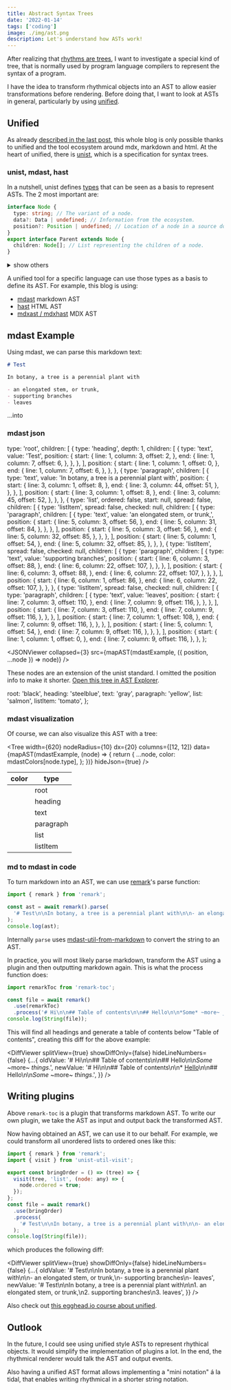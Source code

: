 ```yaml
---
title: Abstract Syntax Trees
date: '2022-01-14'
tags: ['coding']
image: ./img/ast.png
description: Let's understand how ASTs work!
---
```


After realizing that [rhythms are trees](./rhythmical-trees), I want to investigate a special kind of tree,
that is normally used by program language compilers to represent the syntax of a program.

I have the idea to transform rhythmical objects into an AST to allow easier transformations before rendering.
Before doing that, I want to look at ASTs in general, particularly by using [unified](https://unifiedjs.com/).

## Unified

As already [described in the last post](./next-blog#unified-plugins), this whole blog is only possible thanks to unified and the tool ecosystem around mdx, markdown and html.
At the heart of unified, there is [unist](https://github.com/syntax-tree/unist), which is a specification for syntax trees.

### unist, mdast, hast

In a nutshell, unist defines [types](https://www.npmjs.com/package/@types/unist) that can be seen as a basis to represent ASTs. The 2 most important are:

```ts
interface Node {
  type: string; // The variant of a node.
  data?: Data | undefined; // Information from the ecosystem.
  position?: Position | undefined; // Location of a node in a source document. Must not be present if a node is generated.
}
export interface Parent extends Node {
  children: Node[]; // List representing the children of a node.
}
```

<details>
  <summary>show others</summary>

```ts
export interface Data {
  [key: string]: unknown;
}
export interface Position {
  start: Point; // Place of the first character of the parsed source region.
  end: Point; // Place of the first character after the parsed source region.
  indent?: number[] | undefined; // Start column at each index (plus start line) in the source region, for elements that span multiple lines.
}
export interface Point {
  line: number; // Line in a source file (1-indexed integer).
  column: number; // Column in a source file (1-indexed integer).
  offset?: number | undefined; // Character in a source file (0-indexed integer).
}
export interface Literal extends Node {
  value: unknown;
}
```

Also checkout [this guide](https://unifiedjs.com/learn/guide/syntax-trees-typescript/#unist)

</details>

A unified tool for a specific language can use those types as a basis to define its AST.
For example, this blog is using:

- [mdast](https://github.com/syntax-tree/mdast) markdown AST
- [hast](https://github.com/syntax-tree/hast) HTML AST
- [mdxast / mdxhast](https://github.com/mdx-js/specification#mdxast) MDX AST

## mdast Example

Using mdast, we can parse this markdown text:

```md
# Test

In botany, a tree is a perennial plant with

- an elongated stem, or trunk,
- supporting branches
- leaves
```

...into

### mdast json

  type: 'root',
  children: [
    {
      type: 'heading',
      depth: 1,
      children: [
        {
          type: 'text',
          value: 'Test',
          position: {
            start: {
              line: 1,
              column: 3,
              offset: 2,
            },
            end: {
              line: 1,
              column: 7,
              offset: 6,
            },
          },
        },
      ],
      position: {
        start: {
          line: 1,
          column: 1,
          offset: 0,
        },
        end: {
          line: 1,
          column: 7,
          offset: 6,
        },
      },
    },
    {
      type: 'paragraph',
      children: [
        {
          type: 'text',
          value: 'In botany, a tree is a perennial plant with',
          position: {
            start: {
              line: 3,
              column: 1,
              offset: 8,
            },
            end: {
              line: 3,
              column: 44,
              offset: 51,
            },
          },
        },
      ],
      position: {
        start: {
          line: 3,
          column: 1,
          offset: 8,
        },
        end: {
          line: 3,
          column: 45,
          offset: 52,
        },
      },
    },
    {
      type: 'list',
      ordered: false,
      start: null,
      spread: false,
      children: [
        {
          type: 'listItem',
          spread: false,
          checked: null,
          children: [
            {
              type: 'paragraph',
              children: [
                {
                  type: 'text',
                  value: 'an elongated stem, or trunk,',
                  position: {
                    start: {
                      line: 5,
                      column: 3,
                      offset: 56,
                    },
                    end: {
                      line: 5,
                      column: 31,
                      offset: 84,
                    },
                  },
                },
              ],
              position: {
                start: {
                  line: 5,
                  column: 3,
                  offset: 56,
                },
                end: {
                  line: 5,
                  column: 32,
                  offset: 85,
                },
              },
            },
          ],
          position: {
            start: {
              line: 5,
              column: 1,
              offset: 54,
            },
            end: {
              line: 5,
              column: 32,
              offset: 85,
            },
          },
        },
        {
          type: 'listItem',
          spread: false,
          checked: null,
          children: [
            {
              type: 'paragraph',
              children: [
                {
                  type: 'text',
                  value: 'supporting branches',
                  position: {
                    start: {
                      line: 6,
                      column: 3,
                      offset: 88,
                    },
                    end: {
                      line: 6,
                      column: 22,
                      offset: 107,
                    },
                  },
                },
              ],
              position: {
                start: {
                  line: 6,
                  column: 3,
                  offset: 88,
                },
                end: {
                  line: 6,
                  column: 22,
                  offset: 107,
                },
              },
            },
          ],
          position: {
            start: {
              line: 6,
              column: 1,
              offset: 86,
            },
            end: {
              line: 6,
              column: 22,
              offset: 107,
            },
          },
        },
        {
          type: 'listItem',
          spread: false,
          checked: null,
          children: [
            {
              type: 'paragraph',
              children: [
                {
                  type: 'text',
                  value: 'leaves',
                  position: {
                    start: {
                      line: 7,
                      column: 3,
                      offset: 110,
                    },
                    end: {
                      line: 7,
                      column: 9,
                      offset: 116,
                    },
                  },
                },
              ],
              position: {
                start: {
                  line: 7,
                  column: 3,
                  offset: 110,
                },
                end: {
                  line: 7,
                  column: 9,
                  offset: 116,
                },
              },
            },
          ],
          position: {
            start: {
              line: 7,
              column: 1,
              offset: 108,
            },
            end: {
              line: 7,
              column: 9,
              offset: 116,
            },
          },
        },
      ],
      position: {
        start: {
          line: 5,
          column: 1,
          offset: 54,
        },
        end: {
          line: 7,
          column: 9,
          offset: 116,
        },
      },
    },
  ],
  position: {
    start: {
      line: 1,
      column: 1,
      offset: 0,
    },
    end: {
      line: 7,
      column: 9,
      offset: 116,
    },
  },
};


<JSONViewer collapsed={3} src={mapAST(mdastExample, ({ position, ...node }) => node)} />

These nodes are an extension of the unist standard. I omitted the position info to make it shorter.
[Open this tree in AST Explorer](https://astexplorer.net/#/gist/7dbe8f09522bd8b430e1d4c6942c5d20/50f77c68d8bacf1885d2dfbb9e66aa95829056ba).


  root: 'black',
  heading: 'steelblue',
  text: 'gray',
  paragraph: 'yellow',
  list: 'salmon',
  listItem: 'tomato',
};

### mdast visualization

Of course, we can also visualize this AST with a tree:

<Tree
  width={620}
  nodeRadius={10}
  dx={20}
  columns={[12, 12]}
  data={mapAST(mdastExample, (node) => {
    return {
      ...node,
      color: mdastColors[node.type],
    };
  })}
  hideJson={true}
/>

| color                                  | type      |
| -------------------------------------- | --------- |
| <Color color={mdastColors.root}/>      | root      |
| <Color color={mdastColors.heading}/>   | heading   |
| <Color color={mdastColors.text}/>      | text      |
| <Color color={mdastColors.paragraph}/> | paragraph |
| <Color color={mdastColors.list}/>      | list      |
| <Color color={mdastColors.listItem}/>  | listItem  |

### md to mdast in code

To turn markdown into an AST, we can use [remark](https://www.npmjs.com/package/remark)'s parse function:

```js
import { remark } from 'remark';

const ast = await remark().parse(
  '# Test\n\nIn botany, a tree is a perennial plant with\n\n- an elongated stem, or trunk,\n- supporting branches\n- leaves\n'
);
console.log(ast);
```

Internally `parse` uses [mdast-util-from-markdown](https://www.npmjs.com/package/mdast-util-from-markdown) to convert the string to an AST.

In practice, you will most likely parse markdown, transform the AST using a plugin and then outputting markdown again.
This is what the process function does:

```js
import remarkToc from 'remark-toc';

const file = await remark()
  .use(remarkToc)
  .process('# Hi\n\n## Table of contents\n\n## Hello\n\n*Some* ~more~ _things_.');
console.log(String(file));
```

This will find all headings and generate a table of contents below "Table of contents", creating this diff for the above example:


<DiffViewer
  splitView={true}
  showDiffOnly={false}
  hideLineNumbers={false}
  {...{
    oldValue: '# Hi\n\n## Table of contents\n\n## Hello\n\n*Some* ~more~ _things_.',
    newValue: '# Hi\n\n## Table of contents\n\n*   [Hello](#hello)\n\n## Hello\n\n*Some* ~more~ _things_.',
  }}
/>

## Writing plugins

Above `remark-toc` is a plugin that transforms markdown AST. To write our own plugin, we take the AST as input and output back the transformed AST.

Now having obtained an AST, we can use it to our behalf. For example, we could transform all unordered lists to ordered ones like this:

```js
import { remark } from 'remark';
import { visit } from 'unist-util-visit';

export const bringOrder = () => (tree) => {
  visit(tree, 'list', (node: any) => {
    node.ordered = true;
  });
};
const file = await remark()
  .use(bringOrder)
  .process(
    '# Test\n\nIn botany, a tree is a perennial plant with\n\n- an elongated stem, or trunk,\n- supporting branches\n- leaves'
  );
console.log(String(file));
```

which produces the following diff:

<DiffViewer
  splitView={true}
  showDiffOnly={false}
  hideLineNumbers={false}
  {...{
    oldValue:
      '# Test\n\nIn botany, a tree is a perennial plant with\n\n- an elongated stem, or trunk,\n- supporting branches\n- leaves',
    newValue:
      '# Test\n\nIn botany, a tree is a perennial plant with\n\n1. an elongated stem, or trunk,\n2. supporting branches\n3. leaves',
  }}
/>

Also check out [this egghead.io course about unified](https://egghead.io/lessons/javascript-create-a-remark-plugin-to-modify-markdown-headings).

## Outlook

In the future, I could see using unified style ASTs to represent rhythical objects.
It would simplify the implementation of plugins a lot. In the end, the rhythmical renderer would talk the AST and output events.

Also having a unified AST format allows implementing a "mini notation" á la tidal, that enables writing rhythmical in a shorter string notation.
